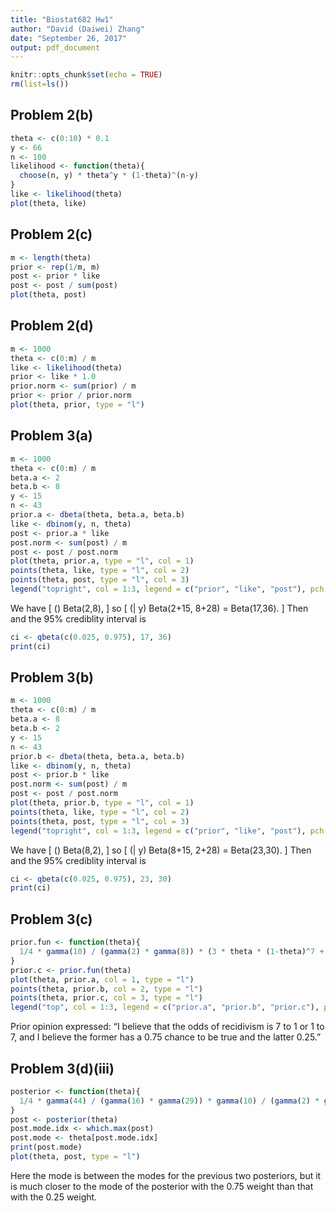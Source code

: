 ```yaml
---
title: "Biostat682 Hw1"
author: "David (Daiwei) Zhang"
date: "September 26, 2017"
output: pdf_document
---
```


```r
knitr::opts_chunk$set(echo = TRUE)
rm(list=ls())
```

## Problem 2(b)

```r
theta <- c(0:10) * 0.1
y <- 66
n <- 100
likelihood <- function(theta){
  choose(n, y) * theta^y * (1-theta)^(n-y)
}
like <- likelihood(theta)
plot(theta, like)
```

## Problem 2(c)

```r
m <- length(theta)
prior <- rep(1/m, m)
post <- prior * like
post <- post / sum(post)
plot(theta, post)
```

## Problem 2(d)

```r
m <- 1000
theta <- c(0:m) / m
like <- likelihood(theta)
prior <- like * 1.0
prior.norm <- sum(prior) / m
prior <- prior / prior.norm
plot(theta, prior, type = "l")
```

## Problem 3(a)

```r
m <- 1000
theta <- c(0:m) / m
beta.a <- 2
beta.b <- 8
y <- 15
n <- 43
prior.a <- dbeta(theta, beta.a, beta.b)
like <- dbinom(y, n, theta)
post <- prior.a * like
post.norm <- sum(post) / m
post <- post / post.norm
plot(theta, prior.a, type = "l", col = 1)
points(theta, like, type = "l", col = 2)
points(theta, post, type = "l", col = 3)
legend("topright", col = 1:3, legend = c("prior", "like", "post"), pch = 1)
```

We have
\[
  \pi(\theta) \sim Beta(2,8),
\]
so
\[ 
  \pi(\theta | y) \sim Beta(2+15, 8+28) = Beta(17,36).
\]
Then
\begin{align*}
  E[\theta | y] & = \frac{17}{17+36} = 0.32 \\
  \operatorname{argmax} \pi(\theta | y) & = \frac{17 - 1}{17+36-2} = 0.31 \\
  \sigma & = \sqrt{\frac{17 * 36}{(17 + 36)^2(17+36+1)}} = 0.06
\end{align*}
and the 95% crediblity interval is
```r
ci <- qbeta(c(0.025, 0.975), 17, 36)
print(ci)
```

## Problem 3(b)

```r
m <- 1000
theta <- c(0:m) / m
beta.a <- 8
beta.b <- 2
y <- 15
n <- 43
prior.b <- dbeta(theta, beta.a, beta.b)
like <- dbinom(y, n, theta)
post <- prior.b * like
post.norm <- sum(post) / m
post <- post / post.norm
plot(theta, prior.b, type = "l", col = 1)
points(theta, like, type = "l", col = 2)
points(theta, post, type = "l", col = 3)
legend("topright", col = 1:3, legend = c("prior", "like", "post"), pch = 1)
```

We have
\[
  \pi(\theta) \sim Beta(8,2),
\]
so
\[ 
  \pi(\theta | y) \sim Beta(8+15, 2+28) = Beta(23,30).
\]
Then
\begin{align*}
  E[\theta | y] & = \frac{23}{23+30} = 0.43 \\
  \operatorname{argmax} \pi(\theta | y) & = \frac{23 - 1}{23+30-2} = 0.43 \\
  \sigma & = \sqrt{\frac{23 * 30}{(17 + 29)^2(17+29+1)}} = 0.07
\end{align*}
and the 95% crediblity interval is
```r
ci <- qbeta(c(0.025, 0.975), 23, 30)
print(ci)
```

## Problem 3(c)
```r
prior.fun <- function(theta){
  1/4 * gamma(10) / (gamma(2) * gamma(8)) * (3 * theta * (1-theta)^7 + theta^7*(1-theta))
}
prior.c <- prior.fun(theta)
plot(theta, prior.a, col = 1, type = "l")
points(theta, prior.b, col = 2, type = "l")
points(theta, prior.c, col = 3, type = "l")
legend("top", col = 1:3, legend = c("prior.a", "prior.b", "prior.c"), pch = 1)
```

Prior opinion expressed: "I believe that the odds of recidivism is 7 to 1 or 1 to 7, and I believe the former has a 0.75 chance to be true and the latter 0.25."

## Problem 3(d)(iii)

```r
posterior <- function(theta){
  1/4 * gamma(44) / (gamma(16) * gamma(29)) * gamma(10) / (gamma(2) * gamma(8)) * (3 * theta^16 * (1-theta)^35 + theta^22 * (1-theta)^29)
}
post <- posterior(theta)
post.mode.idx <- which.max(post)
post.mode <- theta[post.mode.idx]
print(post.mode)
plot(theta, post, type = "l")
```

Here the mode is between the modes for the previous two posteriors, but it is much closer to the mode of the posterior with the 0.75 weight than that with the 0.25 weight.